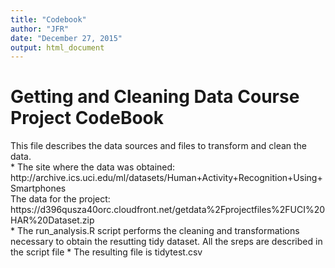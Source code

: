 ```yaml
---
title: "Codebook"
author: "JFR"
date: "December 27, 2015"
output: html_document
---
```


Getting and Cleaning Data Course Project CodeBook
=================================================
This file describes the data sources and files to transform and clean the data.  
* The site where the data was obtained:  
http://archive.ics.uci.edu/ml/datasets/Human+Activity+Recognition+Using+Smartphones      
The data for the project:  
https://d396qusza40orc.cloudfront.net/getdata%2Fprojectfiles%2FUCI%20HAR%20Dataset.zip  
* The run_analysis.R script performs the cleaning and transformations necessary to obtain the resutting tidy dataset. All the sreps are described in the script file
* The resulting file is tidytest.csv

 